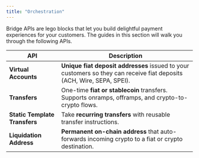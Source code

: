 ```yaml
---
title: "Orchestration"
---
```


Bridge APIs are lego blocks that let you build delightful payment experiences for your customers. The guides in this section will walk you through the following APIs.

| **API**                       | **Description**                                                                                                       |
| ----------------------------- | --------------------------------------------------------------------------------------------------------------------- |
| **Virtual Accounts**          | **Unique fiat deposit addresses** issued to your customers so they can receive fiat deposits (ACH, Wire, SEPA, SPEI). |
| **Transfers**                 | One-time **fiat or stablecoin** transfers. Supports onramps, offramps, and crypto-to-crypto flows.                    |
| **Static Template Transfers** | Take **recurring transfers** with reusable transfer instructions.                                                     |
| **Liquidation Address**       | **Permanent on-chain address** that auto-forwards incoming crypto to a fiat or crypto destination.                    |
